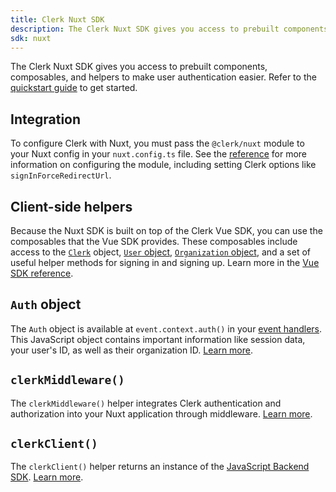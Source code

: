 ```yaml
---
title: Clerk Nuxt SDK
description: The Clerk Nuxt SDK gives you access to prebuilt components, composables, and helpers to make user authentication easier.
sdk: nuxt
---
```


The Clerk Nuxt SDK gives you access to prebuilt components, composables, and helpers to make user authentication easier. Refer to the [quickstart guide](/docs/getting-started/quickstart) to get started.

## Integration

To configure Clerk with Nuxt, you must pass the `@clerk/nuxt` module to your Nuxt config in your `nuxt.config.ts` file. See the [reference](/docs/references/nuxt/integration) for more information on configuring the module, including setting Clerk options like `signInForceRedirectUrl`.

## Client-side helpers

Because the Nuxt SDK is built on top of the Clerk Vue SDK, you can use the composables that the Vue SDK provides. These composables include access to the [`Clerk`](/docs/references/javascript/clerk) object, [`User` object](/docs/references/javascript/user), [`Organization` object](/docs/references/javascript/organization), and a set of useful helper methods for signing in and signing up. Learn more in the [Vue SDK reference](/docs/references/vue/overview).

<Include src="_partials/vue-nuxt/composables" />

## `Auth` object

The `Auth` object is available at `event.context.auth()` in your [event handlers](https://h3.unjs.io/guide/event-handler). This JavaScript object contains important information like session data, your user's ID, as well as their organization ID. [Learn more](/docs/references/backend/types/auth-object).

## `clerkMiddleware()`

The `clerkMiddleware()` helper integrates Clerk authentication and authorization into your Nuxt application through middleware. [Learn more](/docs/references/nuxt/clerk-middleware).

## `clerkClient()`

The `clerkClient()` helper returns an instance of the [JavaScript Backend SDK](/docs/references/backend/overview). [Learn more](/docs/guides/users/reading).

